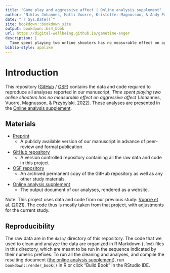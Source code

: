 ```yaml
--- 
title: "Game play and aggressive affect | Online analysis supplement"
author: "Niklas Johannes, Matti Vuorre, Kristoffer Magnusson, & Andy Przybylski"
date: "`r Sys.Date()`"
site: bookdown::bookdown_site
output: bookdown::bs4_book
url: https://digital-wellbeing.github.io/gametime-anger
description: |
  Time spent playing two online shooters has no measurable effect on aggressive affect* (Johannes, Vuorre, Magnusson, & Przybylski, 2021)"
biblio-style: apalike
---
```


# Introduction

This repository ([GitHub](https://github.com/digital-wellbeing/gametime-anger) / [OSF](https://osf.io/zd6c2/)) contains the data and code required to reproduce all analyses reported in our manuscript, *Time spent playing two online shooters has no measurable effect on aggressive affect* (Johannes, Vuorre, Magnusson, & Przybylski, 2022). These analyses are presented in the [Online analysis supplement](https://digital-wellbeing.github.io/gametime-anger).

## Materials

- [Preprint](https://psyarxiv.com/)  
  - A publicly available version of our manuscript in advance of peer-review and formal publication
- [GitHub repository](https://github.com/digital-wellbeing/gametime-anger)  
  - A version controlled repository containing all the raw data and code in this project
- [OSF repository](https://osf.io/zd6c2/)  
  - An archived permanent copy of the GitHub repository as well as any other study materials.
- [Online analysis supplement](https://digital-wellbeing.github.io/gametime-anger)
  - The output document of our analyses, rendered as a website.

Note: This project uses data and code from our previous study: [Vuorre et al. (2021)](https://psyarxiv.com/8cxyh/). The code thus is mostly taken from that project, with adjustments for the current study.

## Reproducibility

The raw data are in the `data/` directory of this repository. The code that we used to clean and analyze the data are organized in R Markdown (`.Rmd`) files in this directory, which are meant to be run in the sequence indicated by their numeric prefixes. To run all the cleaning and analyses, and compile the resulting document ([the online analysis supplement](https://digital-wellbeing.github.io/gametime-anger)), run `bookdown::render_book()` in R or click "Build Book" in the RStudio IDE.
